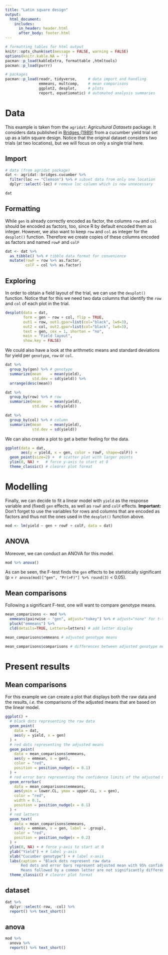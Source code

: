 ```yaml
---
title: "Latin square design"
output: 
  html_document:
    includes:
      in_header: header.html
      after_body: footer.html		
---
```


```r
# formatting tables for html output
knitr::opts_chunk$set(message = FALSE, warning = FALSE)
options(knitr.kable.NA = '')
pacman::p_load(kableExtra, formattable ,htmltools)
pacman::p_load(purrr)
```

```r
# packages
pacman::p_load(readr, tidyverse,     # data import and handling
               emmeans, multcomp,    # mean comparisons
               ggplot2, desplot,     # plots
               report, equatiomatic) # automated analysis summaries
```

# Data

This example is taken from the `agridat`*: Agricultural Datasets* package. It considers data published in [Bridges (1989)](https://rdrr.io/github/kwstat/agridat/man/bridges.cucumber.html){target="_blank"} from a cucumber yield trial set up as a latin square design. Notice that the original dataset considers two trials (at two locations), but we will focus on only a single trial here.  

## Import

```r
# data (from agridat package)
dat <- agridat::bridges.cucumber %>% 
  filter(loc == "Clemson") %>% # subset data from only one location
  dplyr::select(-loc) # remove loc column which is now unnecessary

dat
```

## Formatting

While `gen` is already correctly encoded as factor, the columns `row` and `col` should be encoded as factors, too, since R by default encoded them as integer. However, we also want to keep `row` and `col` as integer for the `desplot()` function. Therefore we create copies of these columns encoded as factors and named `rowF` and `colF`

```r
dat <- dat %>% 
  as_tibble() %>% # tibble data format for convenience
  mutate(rowF = row %>% as.factor,
         colF = col %>% as.factor)
```

## Exploring

In order to obtain a field layout of the trial, we can use the `desplot()` function. Notice that for this we need two data columns that identify the `row` and `col` of each plot in the trial. 

```r
desplot(data = dat,
        form = gen ~ row + col, flip = TRUE,
        out1 = row, out1.gpar=list(col="black", lwd=3),
        out2 = col, out2.gpar=list(col="black", lwd=3),
        text = gen, cex = 1, shorten = "no",
        main = "Field layout", 
        show.key = FALSE)
```

We could also have a look at the arithmetic means and standard deviations for yield per `genotype`, `row` or `col`.

```r
dat %>% 
  group_by(gen) %>% # genotype
  summarize(mean    = mean(yield),
            std.dev = sd(yield)) %>% 
  arrange(desc(mean))
```

<div class = "row"> <div class = "col-md-6">
```r
dat %>% 
  group_by(row) %>% # row
  summarize(mean    = mean(yield),
            std.dev = sd(yield))
```
</div> <div class = "col-md-6">
```r
dat %>% 
  group_by(col) %>% # column
  summarize(mean    = mean(yield),
            std.dev = sd(yield))
```
</div> </div>

We can also create a plot to get a better feeling for the data.

```r
ggplot(data = dat,
       aes(y = yield, x = gen, color = rowF, shape=colF)) +
  geom_point(size=2) +  # scatter plot with larger points
  ylim(0, NA) +   # force y-axis to start at 0
  theme_classic() # clearer plot format 
```

# Modelling

Finally, we can decide to fit a linear model with `yield` as the response variable and (fixed) `gen` effects, as well as `rowF` and `colF` effects. **Important:** Don't forget to use the variables for rows and columns that are encoded as factors and thus not the ones used in the `desplot()` function above.

```r
mod <- lm(yield ~ gen + rowF + colF, data = dat)
```

## ANOVA

Moreover, we can conduct an ANOVA for this model.

```r
mod %>% anova()
```

As can be seen, the F-test finds the `gen` effects to be statistically significant (p = `r anova(mod)["gen", "Pr(>F)"] %>% round(3)` < 0.05). 

## Mean comparisons

Following a significant F-test, one will want to compare genotype means.

```r
mean_comparisons <- mod %>% 
  emmeans(pairwise ~ "gen", adjust="tukey") %>% # adjust="none" for t-test
  pluck("emmeans") %>% 
  cld(details=TRUE, Letters=letters) # add letter display

mean_comparisons$emmeans # adjusted genotype means

mean_comparisons$comparisons # differences between adjusted genotype means 
```

# Present results

## Mean comparisons

For this example we can create a plot that displays both the raw data and the results, *i.e.* the comparisons of the adjusted means that are based on the linear model.

```r
ggplot() +
  # black dots representing the raw data
  geom_point(
    data = dat,
    aes(y = yield, x = gen)
  ) +
  # red dots representing the adjusted means
  geom_point(
    data = mean_comparisons$emmeans,
    aes(y = emmean, x = gen),
    color = "red",
    position = position_nudge(x = 0.1)
  ) +
  # red error bars representing the confidence limits of the adjusted means
  geom_errorbar(
    data = mean_comparisons$emmeans,
    aes(ymin = lower.CL, ymax = upper.CL, x = gen),
    color = "red",
    width = 0.1,
    position = position_nudge(x = 0.1)
  ) +
  # red letters 
  geom_text(
    data = mean_comparisons$emmeans,
    aes(y = emmean, x = gen, label = .group),
    color = "red",
    position = position_nudge(x = 0.2)
  ) + 
  ylim(0, NA) + # force y-axis to start at 0
  ylab("Yield") + # label y-axis
  xlab("Cucumber genotype") + # label x-axis
  labs(caption = "Black dots represent raw data
       Red dots and error bars represent adjusted mean with 95% confidence limits per genotype
       Means followed by a common letter are not significantly different according to the Tukey-test") +
  theme_classic() # clearer plot format 
```

## dataset

```r
dat %>% 
  dplyr::select(-row, -col) %>% 
  report() %>% text_short()
```

## anova

```r
mod %>% 
  anova %>% 
  report() %>% text_short()
```